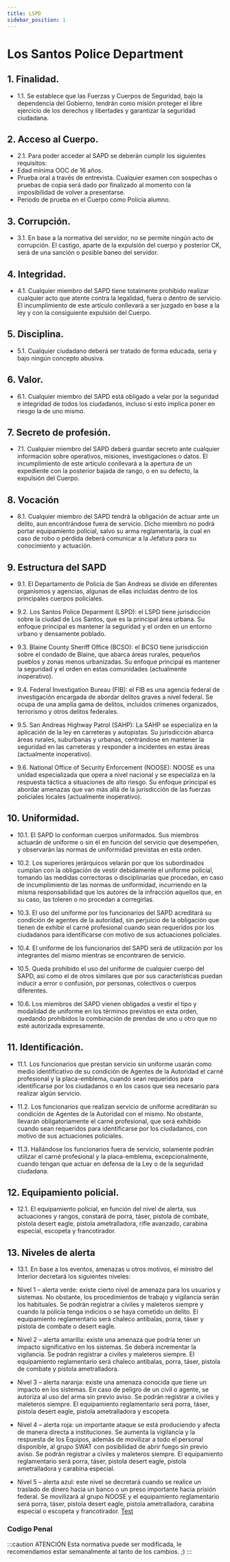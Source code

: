 ```yaml
---
title: LSPD
sidebar_position: 1
---
```

# Los Santos Police Department

## 1. Finalidad.

- 1.1. Se establece que las Fuerzas y Cuerpos de Seguridad, bajo la dependencia del Gobierno, tendrán como misión proteger el libre ejercicio de los derechos y libertades y garantizar la seguridad ciudadana.

## 2. Acceso al Cuerpo.

- 2.1. Para poder acceder al SAPD se deberán cumplir los siguientes requisitos:
- Edad mínima OOC de 16 años.
- Prueba oral a través de entrevista. Cualquier examen con sospechas o pruebas de copia será dado por finalizado al momento con la imposibilidad de volver a presentarse.
- Periodo de prueba en el Cuerpo como Policía alumno.

## 3. Corrupción.

- 3.1. En base a la normativa del servidor, no se permite ningún acto de corrupción. El castigo, aparte de la expulsión del cuerpo y posterior CK, será de una sanción o posible baneo del servidor.

## 4. Integridad.

- 4.1. Cualquier miembro del SAPD tiene totalmente prohibido realizar cualquier acto que atente contra la legalidad, fuera o dentro de servicio. El incumplimiento de este artículo conllevará a ser juzgado en base a la ley y con la consiguiente expulsión del Cuerpo.

## 5. Disciplina.

- 5.1. Cualquier ciudadano deberá ser tratado de forma educada, seria y bajo ningún concepto abusiva.

## 6. Valor.

- 6.1. Cualquier miembro del SAPD está obligado a velar por la seguridad e integridad de todos los ciudadanos, incluso si esto implica poner en riesgo la de uno mismo.

## 7. Secreto de profesión.

- 7.1. Cualquier miembro del SAPD deberá guardar secreto ante cualquier información sobre operativos, misiones, investigaciones o datos. El incumplimiento de este artículo conllevará a la apertura de un expediente con la posterior bajada de rango, o en su defecto, la expulsión del Cuerpo.

## 8. Vocación

- 8.1. Cualquier miembro del SAPD tendrá la obligación de actuar ante un delito, aun encontrándose fuera de servicio. Dicho miembro no podrá portar equipamiento policial, salvo su arma reglamentaria, la cual en caso de robo o pérdida deberá comunicar a la Jefatura para su conocimiento y actuación.

## 9. Estructura del SAPD

- 9.1. El Departamento de Policía de San Andreas se divide en diferentes organismos y agencias, algunas de ellas incluidas dentro de los principales cuerpos policiales.

- 9.2. Los Santos Police Deparment (LSPD): el LSPD tiene jurisdicción sobre la ciudad de Los Santos, que es la principal área urbana. Su enfoque principal es mantener la seguridad y el orden en un entorno urbano y densamente poblado.

- 9.3. Blaine County Sheriff Office (BCSO): el BCSO tiene jurisdicción sobre el condado de Blaine, que abarca áreas rurales, pequeños pueblos y zonas menos urbanizadas. Su enfoque principal es mantener la seguridad y el orden en estas comunidades (actualmente inoperativo).

- 9.4. Federal Investigation Bureau (FIB): el FIB es una agencia federal de investigación encargada de abordar delitos graves a nivel federal. Se ocupa de una amplia gama de delitos, incluidos crímenes organizados, terrorismo y otros delitos federales.

- 9.5. San Andreas Highway Patrol (SAHP): La SAHP se especializa en la aplicación de la ley en carreteras y autopistas. Su jurisdicción abarca áreas rurales, suburbanas y urbanas, centrándose en mantener la seguridad en las carreteras y responder a incidentes en estas áreas (actualmente inoperativo).

- 9.6. National Office of Security Enforcement (NOOSE): NOOSE es una unidad especializada que opera a nivel nacional y se especializa en la respuesta táctica a situaciones de alto riesgo. Su enfoque principal es abordar amenazas que van más allá de la jurisdicción de las fuerzas policiales locales (actualmente inoperativo).

## 10. Uniformidad.

- 10.1. El SAPD lo conforman cuerpos uniformados. Sus miembros actuarán de uniforme o sin él en función del servicio que desempeñen, y observarán las normas de uniformidad previstas en esta orden.

- 10.2. Los superiores jerárquicos velarán por que los subordinados cumplan con la obligación de vestir debidamente el uniforme policial, tomando las medidas correctoras o disciplinarias que procedan, en caso de incumplimiento de las normas de uniformidad, incurriendo en la misma responsabilidad que los autores de la infracción aquellos que, en su caso, las toleren o no procedan a corregirlas.

- 10.3. El uso del uniforme por los funcionarios del SAPD acreditará su condición de agentes de la autoridad, sin perjuicio de la obligación que tienen de exhibir el carné profesional cuando sean requeridos por los ciudadanos para identificarse con motivo de sus actuaciones policiales.

- 10.4. El uniforme de los funcionarios del SAPD será de utilización por los integrantes del mismo mientras se encontraren de servicio.

- 10.5. Queda prohibido el uso del uniforme de cualquier cuerpo del SAPD, así como el de otros similares que por sus características puedan inducir a error o confusión, por personas, colectivos o cuerpos diferentes.

- 10.6. Los miembros del SAPD vienen obligados a vestir el tipo y modalidad de uniforme en los términos previstos en esta orden, quedando prohibidos la combinación de prendas de uno u otro que no esté autorizada expresamente.

## 11. Identificación.

- 11.1. Los funcionarios que prestan servicio sin uniforme usarán como medio identificativo de su condición de Agentes de la Autoridad el carné profesional y la placa-emblema, cuando sean requeridos para identificarse por los ciudadanos o en los casos que sea necesario para realizar algún servicio.

- 11.2. Los funcionarios que realizan servicio de uniforme acreditarán su condición de Agentes de la Autoridad con el mismo. No obstante, llevarán obligatoriamente el carné profesional, que será exhibido cuando sean requeridos para identificarse por los ciudadanos, con motivo de sus actuaciones policiales.

- 11.3. Hallándose los funcionarios fuera de servicio, solamente podrán utilizar el carné profesional y la placa-emblema, excepcionalmente, cuando tengan que actuar en defensa de la Ley o de la seguridad ciudadana.

## 12. Equipamiento policial.

- 12.1. El equipamiento policial, en función del nivel de alerta, sus actuaciones y rangos, constará de porra, táser, pistola de combate, pistola desert eagle, pistola ametralladora, rifle avanzado, carabina especial, escopeta y francotirador.

## 13. Niveles de alerta

- 13.1. En base a los eventos, amenazas u otros motivos, el ministro del Interior decretará los siguientes niveles:
  
- Nivel 1 – alerta verde: existe cierto nivel de amenaza para los usuarios y sistemas. No obstante, los procedimientos de trabajo y vigilancia serán los habituales. Se podrán registrar a civiles y maleteros siempre y cuando la policía tenga indicios o se haya cometido un delito. El equipamiento reglamentario será chaleco antibalas, porra, táser y pistola de combate o desert eagle.

- Nivel 2 – alerta amarilla: existe una amenaza que podría tener un impacto significativo en los sistemas. Se deberá incrementar la vigilancia. Se podrán registrar a civiles y maleteros siempre. El equipamiento reglamentario será chaleco antibalas, porra, táser, pistola de combate y pistola ametralladora.

- Nivel 3 – alerta naranja: existe una amenaza conocida que tiene un impacto en los sistemas. En caso de peligro de un civil o agente, se autoriza al uso del arma sin previo aviso. Se podrán registrar a civiles y maleteros siempre. El equipamiento reglamentario será porra, táser, pistola desert eagle, pistola ametralladora y escopeta.

- Nivel 4 – alerta roja: un importante ataque se está produciendo y afecta de manera directa a instituciones. Se aumenta la vigilancia y la respuesta de los Equipos, además de movilizar a todo el personal disponible, al grupo SWAT con posibilidad de abrir fuego sin previo aviso. Se podrán registrar a civiles y maleteros siempre. El equipamiento reglamentario será porra, táser, pistola desert eagle, pistola ametralladora y carabina especial.

- Nivel 5 – alerta azul: este nivel se decretará cuando se realice un traslado de dinero hacia un banco o un preso importante hacia prisión federal. Se movilizará al grupo NOOSE y el equipamiento reglamentario será porra, táser, pistola desert eagle, pistola ametralladora, carabina especial o escopeta y francotirador. [Test](./assets/codigo_penal.pdf)

### Codigo Penal

:::caution ATENCIÓN
Esta normativa puede ser modificada, le recomendamos estar semanalmente al tanto de los cambios. ;)
:::